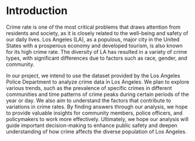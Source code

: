 # Introduction

Crime rate is one of the most critical problems that draws attention from residents and society, as it is closely related to the well-being and safety of our daily lives. Los Angeles (LA), as a populous, major city in the United States with a prosperous economy and developed tourism, is also known for its high crime rate. The diversity of LA has resulted in a variety of crime types, with significant differences due to factors such as race, gender, and community.

In our project, we intend to use the dataset provided by the Los Angeles Police Department to analyze crime data in Los Angeles. We plan to explore various trends, such as the prevalence of specific crimes in different communities and time patterns of crime peaks during certain periods of the year or day. We also aim to understand the factors that contribute to variations in crime rates. By finding answers through our analysis, we hope to provide valuable insights for community members, police officers, and policymakers to work more effectively. Ultimately, we hope our analysis will guide important decision-making to enhance public safety and deepen understanding of how crime affects the diverse population of Los Angeles.
